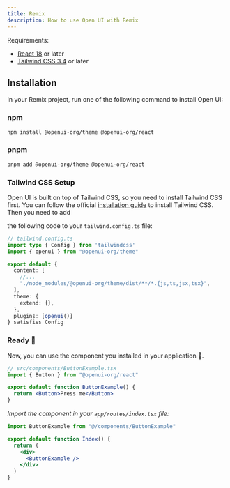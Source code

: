```yaml
---
title: Remix
description: How to use Open UI with Remix
---
```


Requirements:

- [React 18](https://reactjs.org/) or later
- [Tailwind CSS 3.4](https://tailwindcss.com/docs/guides/remix) or later

## Installation

In your Remix project, run one of the following command to install Open UI:

### npm

```sh
npm install @openui-org/theme @openui-org/react
```

### pnpm

```sh
pnpm add @openui-org/theme @openui-org/react
```

### Tailwind CSS Setup

Open UI is built on top of Tailwind CSS, so you need to install Tailwind CSS first. You can follow the official [installation guide](https://tailwindcss.com/docs/guides/remix) to install Tailwind CSS. Then you need to add

the following code to your `tailwind.config.ts` file:

```ts
// tailwind.config.ts
import type { Config } from 'tailwindcss'
import { openui } from "@openui-org/theme"

export default {
  content: [
    //...
    "./node_modules/@openui-org/theme/dist/**/*.{js,ts,jsx,tsx}",
  ],
  theme: {
    extend: {},
  },
  plugins: [openui()]
} satisfies Config
```

### Ready 🎉

Now, you can use the component you installed in your application 🎉.

```jsx
// src/components/ButtonExample.tsx
import { Button } from "@openui-org/react"

export default function ButtonExample() {
  return <Button>Press me</Button>
}
```

_Import the component in your `app/routes/index.tsx` file:_

```jsx
import ButtonExample from "@/components/ButtonExample"

export default function Index() {
  return (
    <div>
      <ButtonExample />
    </div>
  )
}
```